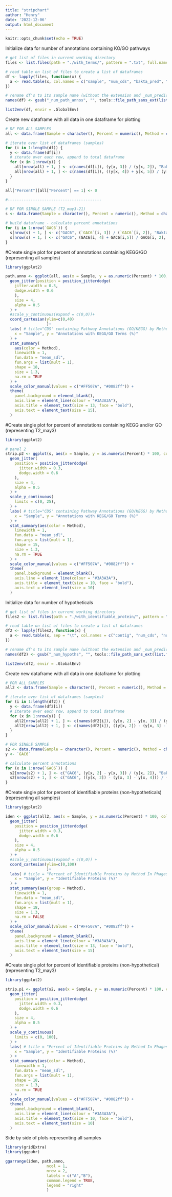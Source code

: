 ```yaml
---
title: "stripchart"
author: "Henry"
date: '2022-12-06'
output: html_document
---
```


```r
knitr::opts_chunk$set(echo = TRUE)
```

Initialize data for number of annotations containing KO/GO pathways
```r
# get list of files in current working directory
files <- list.files(path = "./with_terms/", pattern = ".txt", full.names = TRUE, recursive = FALSE)

# read table on list of files to create a list of dataframes
df <- lapply(files, function(x) {
  a <- read.table(x, col.names = c("sample", "num_cds", "bakta_pred", "foldseek_pred_GO", "foldseek_pred_KO"), colClasses = c("character", "numeric", "numeric", "numeric", "numeric"))
})

# rename df's to its sample name (without the extension and _num_predictions suffix)
names(df) <- gsub("_num_path_annos", "", tools::file_path_sans_ext(list.files(path = "./with_terms", pattern = ".txt", recursive = FALSE)))

list2env(df, envir = .GlobalEnv)
```

Create new dataframe with all data in one dataframe for plotting
```r
# DF FOR ALL SAMPLES
all <- data.frame(Sample = character(), Percent = numeric(), Method = character())

# iterate over list of dataframes (samples)
for (i in 1:length(df)) {
  y <- data.frame(df[i])
  # iterate over each row, append to total dataframe
  for (x in 1:nrow(y)) {
    all[nrow(all) + 1, ] <- c(names(df[i]), (y[x, 3]) / (y[x, 2]), "Bakta")
    all[nrow(all) + 1, ] <- c(names(df[i]), ((y[x, 4]) + y[x, 5]) / (y[x, 2]), "Colabfold/Foldseek")
  }
}

all["Percent"][all["Percent"] == 1] <- 0

#-----------------------------------------

# DF FOR SINGLE SAMPLE (T2_may3-21)
s <- data.frame(Sample = character(), Percent = numeric(), Method = character())

# build dataframe - calculate percent annotations
for (i in 1:nrow(`GAC6`)) {
  s[nrow(s) + 1, ] <- c("GAC6", (`GAC6`[i, 3]) / (`GAC6`[i, 2]), "Bakta")
  s[nrow(s) + 1, ] <- c("GAC6", (GAC6[i, 4] + GAC6[i,5]) / GAC6[i, 2], "Colabfold/Foldseek")
}
```


#Create single plot for percent of annotations containing KEGG/GO  (representing all samples)
```r
library(ggplot2)

path.anno <- ggplot(all, aes(x = Sample, y = as.numeric(Percent) * 100, color = Method)) +
  geom_jitter(position = position_jitterdodge(
    jitter.width = 0.3,
    dodge.width = 0.6
    ),
    size = 4,
    alpha = 0.5
  ) +
  #scale_y_continuous(expand = c(0,0))+
  coord_cartesian(ylim=c(0,40)
                  )+
  labs( # title="CDS' containing Pathway Annotations (GO/KEGG) by Method",
    x = "Sample", y = "Annotations with KEGG/GO Terms (%)"
  ) +
  stat_summary(
    aes(color = Method),
    linewidth = 1,
    fun.data = "mean_sdl",
    fun.args = list(mult = 1),
    shape = 18,
    size = 1.3,
    na.rm = TRUE
  ) +
  scale_color_manual(values = c("#FF507A", "#0082ff")) +
  theme(
    panel.background = element_blank(),
    axis.line = element_line(colour = "#3A3A3A"),
    axis.title = element_text(size = 13, face = "bold"),
    axis.text = element_text(size = 15),
  )
```

#Create single plot for percent of annotations containing KEGG and/or GO  (representing T2_may3)
```r
library(ggplot2)

# panel 2
strip.p2 <- ggplot(s, aes(x = Sample, y = as.numeric(Percent) * 100, color = Method)) +
  geom_jitter(
    position = position_jitterdodge(
      jitter.width = 0.3,
      dodge.width = 0.6
    ),
    size = 4,
    alpha = 0.5
  ) +
  scale_y_continuous(
    limits = c(0, 25),
  ) +
  labs( # title="CDS' containing Pathway Annotations (GO/KEGG) by Method",
    x = "Sample", y = "Annotations with KEGG/GO Terms (%)"
  ) +
  stat_summary(aes(color = Method),
    linewidth = 1,
    fun.data = "mean_sdl",
    fun.args = list(mult = 1),
    shape = 15,
    size = 1.3,
    na.rm = TRUE
  ) +
  scale_color_manual(values = c("#FF507A", "#0082ff")) +
  theme(
    panel.background = element_blank(),
    axis.line = element_line(colour = "#3A3A3A"),
    axis.title = element_text(size = 10, face = "bold"),
    axis.text = element_text(size = 10)
  )
```


Initialize data for number of hypotheticals 
```r
# get list of files in current working directory
files2 <- list.files(path = "./with_identifiable_protein/", pattern = ".txt", full.names = TRUE, recursive = FALSE)

# read table on list of files to create a list of dataframes
df2 <- lapply(files2, function(x) {
  a <- read.table(x, sep = "\t", col.names = c("contig", "num_cds", "num_hypoth", "foldseek_pred"), colClasses = c("character", "numeric", "numeric", "numeric"))
})

# rename df's to its sample name (without the extension and _num_predictions suffix)
names(df2) <- gsub("_num_hypoths", "", tools::file_path_sans_ext(list.files(path = "./with_identifiable_protein", pattern = ".txt", recursive = FALSE)))

list2env(df2, envir = .GlobalEnv)
```

Create new dataframe with all data in one dataframe for plotting
```r
# FOR ALL SAMPLES
all2 <- data.frame(Sample = character(), Percent = numeric(), Method = character())

# iterate over list of dataframes (samples)
for (i in 1:length(df2)) {
  y <- data.frame(df2[i])
  # iterate over each row, append to total dataframe
  for (x in 1:nrow(y)) {
    all2[nrow(all2) + 1, ] <- c(names(df2[i]), (y[x, 2] - y[x, 3]) / (y[x, 2]), "Bakta")
    all2[nrow(all2) + 1, ] <- c(names(df2[i]), ((y[x, 2]) - (y[x, 3] - y[x, 4])) / (y[x, 2]), "Colabfold/Foldseek")
  }
}

# FOR SINGLE SAMPLE
s2 <- data.frame(Sample = character(), Percent = numeric(), Method = character())
y <- `GAC6`

# calculate percent annotations
for (x in 1:nrow(`GAC6`)) {
  s2[nrow(s2) + 1, ] <- c("GAC6", (y[x, 2] - y[x, 3]) / (y[x, 2]), "Bakta")
  s2[nrow(s2) + 1, ] <- c("GAC6", ((y[x, 2]) - (y[x, 3] - y[x, 4])) / (y[x, 2]), "Colabfold/Foldseek")
}
```

#Create single plot for percent of identifiable proteins (non-hypotheticals) (representing all samples)
```r
library(ggplot2)

iden <- ggplot(all2, aes(x = Sample, y = as.numeric(Percent) * 100, color = Method)) +
  geom_jitter(
    position = position_jitterdodge(
      jitter.width = 0.3,
      dodge.width = 0.6
    ),
    size = 4,
    alpha = 0.5
  ) +
  #scale_y_continuous(expand = c(0,0)) +
  coord_cartesian(ylim=c(0,100)
                  )+
  labs( # title = "Percent of Identifiable Proteins by Method In Phages",
    x = "Sample", y = "Identifiable Proteins (%)"
  ) +
  stat_summary(aes(group = Method),
    linewidth = 1,
    fun.data = "mean_sdl",
    fun.args = list(mult = 1),
    shape = 18,
    size = 1.3,
    na.rm = FALSE
  ) +
  scale_color_manual(values = c("#FF507A", "#0082ff")) +
  theme(
    panel.background = element_blank(),
    axis.line = element_line(colour = "#3A3A3A"),
    axis.title = element_text(size = 13, face = "bold"),
    axis.text = element_text(size = 15)
  )
```

#Create single plot for percent of identifiable proteins (non-hypothetical) (representing T2_may3)
```r
library(ggplot2)

strip.p1 <- ggplot(s2, aes(x = Sample, y = as.numeric(Percent) * 100, color = Method)) +
  geom_jitter(
    position = position_jitterdodge(
      jitter.width = 0.3,
      dodge.width = 0.6
    ),
    size = 4,
    alpha = 0.5
  ) +
  scale_y_continuous(
    limits = c(0, 100),
  ) +
  labs( # title = "Percent of Identifiable Proteins by Method In Phages",
    x = "Sample", y = "Identifiable Proteins (%)"
  ) +
  stat_summary(aes(color = Method),
    linewidth = 1,
    fun.data = "mean_sdl",
    fun.args = list(mult = 1),
    shape = 18,
    size = 1.3,
    na.rm = TRUE
  ) +
  scale_color_manual(values = c("#FF507A", "#0082ff")) +
  theme(
    panel.background = element_blank(),
    axis.line = element_line(colour = "#3A3A3A"),
    axis.title = element_text(size = 10, face = "bold"),
    axis.text = element_text(size = 10)
  )
```

Side by side of plots representing all samples
```r
library(gridExtra)
library(ggpubr)

ggarrange(iden, path.anno,
                  ncol = 1, 
                  nrow = 2,
                  labels = c("A","B"),
                  common.legend = TRUE,
                  legend = "right"
                  )
```